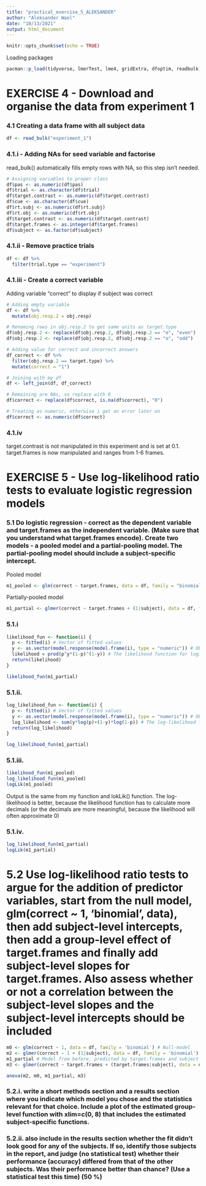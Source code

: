 ```yaml
---
title: "practical_exercise_5_ALEKSANDER"
author: "Aleksander Wael"
date: "10/13/2021"
output: html_document
---
```


```r
knitr::opts_chunk$set(echo = TRUE)
```

Loading packages

```r
pacman::p_load(tidyverse, lmerTest, lme4, gridExtra, dfoptim, readbulk)
```

# EXERCISE 4 - Download and organise the data from experiment 1

### 4.1 Creating a data frame with all subject data

```r
df <- read_bulk("experiment_1")
```

### 4.1.i - Adding NAs for seed variable and factorise

read_bulk() automatically fills empty rows with NA, so this step isn't needed.

```r
# Assigning variables to proper class
df$pas <- as.numeric(df$pas)
df$trial <- as.character(df$trial)
df$target.contrast <- as.numeric(df$target.contrast)
df$cue <- as.character(df$cue)
df$rt.subj <- as.numeric(df$rt.subj)
df$rt.obj <- as.numeric(df$rt.obj)
df$target.contrast <- as.numeric(df$target.contrast)
df$target.frames <- as.integer(df$target.frames)
df$subject <- as.factor(df$subject)
```

### 4.1.ii - Remove practice trials

```r
df <- df %>% 
  filter(trial.type == "experiment")
```

### 4.1.iii - Create a correct variable

Adding variable "correct" to display if subject was correct

```r
# Adding empty variable
df <- df %>% 
  mutate(obj.resp.2 = obj.resp)

# Renaming rows in obj.resp.2 to get same units as target.type
df$obj.resp.2 <- replace(df$obj.resp.2, df$obj.resp.2 == "e", "even")
df$obj.resp.2 <- replace(df$obj.resp.2, df$obj.resp.2 == "o", "odd")

# Adding value for correct and incorrect answers
df_correct <- df %>%
  filter(obj.resp.2 == target.type) %>% 
  mutate(correct = "1")

# Joining with my df
df <- left_join(df, df_correct)

# Remaining are NAs, so replace with 0
df$correct <- replace(df$correct, is.na(df$correct), "0")

# Treating as numeric, otherwise i get an error later on
df$correct <- as.numeric(df$correct)
```

### 4.1.iv

target.contrast is not manipulated in this experiment and is set at 0.1. target.frames is now manipulated and ranges from 1-6 frames.

# EXERCISE 5 - Use log-likelihood ratio tests to evaluate logistic regression models

### 5.1 Do logistic regression - correct as the dependent variable and target.frames as the independent variable. (Make sure that you understand what target.frames encode). Create two models - a pooled model and a partial-pooling model. The partial-pooling model should include a subject-specific intercept.

Pooled model

```r
m1_pooled <- glm(correct ~ target.frames, data = df, family = "binomial")
```

Partially-pooled model

```r
m1_partial <- glmer(correct ~ target.frames + (1|subject), data = df, family = "binomial")
```

### 5.1.i

```r
likelihood_fun <- function(i) {
  p <- fitted(i) # Vector of fitted values
  y <- as.vector(model.response(model.frame(i), type = "numeric")) # Observed y-values
  likelihood = prod(p^y*(1-p)^(1-y)) # The likelihood function for logistic regression
  return(likelihood)
}

likelihood_fun(m1_partial)
```

### 5.1.ii.

```r
log_likelihood_fun <- function(i) {
  p <- fitted(i) # Vector of fitted values
  y <- as.vector(model.response(model.frame(i), type = "numeric")) # Observed y-values
  log_likelihood <- sum(y*log(p)+(1-y)*log(1-p)) # The log-likelihood function for logistic regression
  return(log_likelihood)
}

log_likelihood_fun(m1_partial)
```

### 5.1.iii.

```r
likelihood_fun(m1_pooled)
log_likelihood_fun(m1_pooled)
logLik(m1_pooled)
```

Output is the same from my function and lokLik() function. The log-likelihood is better, because the likelihood function has to calculate more decimals (or the decimals are more meaningful, because the likelihood will often approximate 0)

### 5.1.iv.

```r
log_likelihood_fun(m1_partial)
logLik(m1_partial)
```

# 5.2 Use log-likelihood ratio tests to argue for the addition of predictor variables, start from the null model, glm(correct ~ 1, 'binomial', data), then add subject-level intercepts, then add a group-level effect of target.frames and finally add subject-level slopes for target.frames. Also assess whether or not a correlation between the subject-level slopes and the subject-level intercepts should be included

```r
m0 <- glm(correct ~ 1, data = df, family = 'binomial') # Null-model
m2 <- glmer(correct ~ 1 + (1|subject), data = df, family = 'binomial') # Null-model with subject intercepts
m1_partial # Model from before, predicted by target.frames and subject intercepts
m3 <- glmer(correct ~ target.frames + (target.frames|subject), data = df, family = "binomial")

anova(m2, m0, m1_partial, m3)

```

### 5.2.i. write a short methods section and a results section where you indicate which model you chose and the statistics relevant for that choice. Include a plot of the estimated group-level function with xlim=c(0, 8) that includes the estimated subject-specific functions.



### 5.2.ii. also include in the results section whether the fit didn’t look good for any of the subjects. If so, identify those subjects in the report, and judge (no statistical test) whether their performance (accuracy) differed from that of the other subjects. Was their performance better than chance? (Use a statistical test this time) (50 %)




